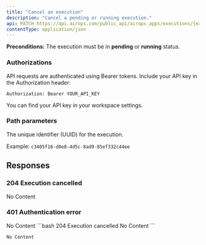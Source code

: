 ```yaml
---
title: "Cancel an execution"
description: "Cancel a pending or running execution."
api: PATCH https://api.airops.com/public_api/airops_apps/executions/{execution_uuid}/cancel
contentType: application/json
---
```


**Preconditions:** The execution must be in **pending** or **running** status.

### Authorizations

<ParamField header="Authorization" type="string" required>
API requests are authenticated using Bearer tokens. Include your API key in the Authorization header:

`Authorization: Bearer YOUR_API_KEY`

You can find your API key in your workspace settings.
</ParamField>


### Path parameters
<ParamField path="execution_uuid" type="string" format="uuid" required>
The unique identifier (UUID) for the execution.

Example: `c3405f16-d0e8-4d5c-8ad9-85ef332c44ee`
</ParamField>


## Responses

### 204 Execution cancelled
<Expandable>
No Content
</Expandable>


### 401 Authentication error
<Expandable>
No Content
</Expandable>

<ResponseExample>
```bash 204 Execution cancelled
No Content
```


```bash 401 Authentication error
No Content
```
</ResponseExample>



